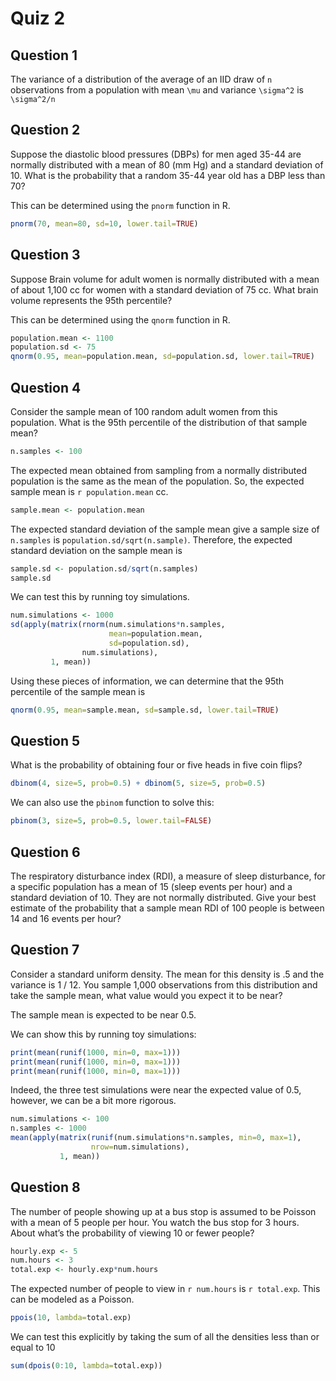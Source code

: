 # Quiz 2

## Question 1
The variance of a distribution of the average of an IID draw of `n` observations
from a population with mean `\mu` and variance `\sigma^2` is `\sigma^2/n`

## Question 2
Suppose the diastolic blood pressures (DBPs) for men aged 35-44 are normally
distributed with a mean of 80 (mm Hg) and a standard deviation of 10. What is
the probability that a random 35-44 year old has a DBP less than 70?

This can be determined using the `pnorm` function in R.

```r
pnorm(70, mean=80, sd=10, lower.tail=TRUE)
```

## Question 3
Suppose Brain volume for adult women is normally distributed with a mean of
about 1,100 cc for women with a standard deviation of 75 cc. What brain volume
represents the 95th percentile?

This can be determined using the `qnorm` function in R.

```r
population.mean <- 1100
population.sd <- 75
qnorm(0.95, mean=population.mean, sd=population.sd, lower.tail=TRUE)
```

## Question 4
Consider the sample mean of 100 random adult women from this population.
What is the 95th percentile of the distribution of that sample mean?

```r
n.samples <- 100
```

The expected mean obtained from sampling from a normally distributed population
is the same as the mean of the population.
So, the expected sample mean is `r population.mean` cc.

```r
sample.mean <- population.mean
```

The expected standard deviation of the sample mean give a sample size of
`n.samples` is `population.sd/sqrt(n.sample)`.
Therefore, the expected standard deviation on the sample mean is

```r
sample.sd <- population.sd/sqrt(n.samples)
sample.sd
```

We can test this by running toy simulations.

```r
num.simulations <- 1000
sd(apply(matrix(rnorm(num.simulations*n.samples,
                      mean=population.mean,
                      sd=population.sd),
                num.simulations),
         1, mean))
```

Using these pieces of information, we can determine that the 95th percentile
of the sample mean is

```r
qnorm(0.95, mean=sample.mean, sd=sample.sd, lower.tail=TRUE)
```

## Question 5
What is the probability of obtaining four or five heads in five coin flips?

```r
dbinom(4, size=5, prob=0.5) + dbinom(5, size=5, prob=0.5)
```

We can also use the `pbinom` function to solve this:

```r
pbinom(3, size=5, prob=0.5, lower.tail=FALSE)
```
## Question 6
The respiratory disturbance index (RDI), a measure of sleep disturbance, for a
specific population has a mean of 15 (sleep events per hour) and a standard
deviation of 10. They are not normally distributed. Give your best estimate of
the probability that a sample mean RDI of 100 people is between 14 and 16 events
per hour?


## Question 7
Consider a standard uniform density. The mean for this density is .5 and the
variance is 1 / 12. You sample 1,000 observations from this distribution and
take the sample mean, what value would you expect it to be near?

The sample mean is expected to be near 0.5.

We can show this by running toy simulations:

```r
print(mean(runif(1000, min=0, max=1)))
print(mean(runif(1000, min=0, max=1)))
print(mean(runif(1000, min=0, max=1)))
```

Indeed, the three test simulations were near the expected value of 0.5, however,
we can be a bit more rigorous.

```r
num.simulations <- 100
n.samples <- 1000
mean(apply(matrix(runif(num.simulations*n.samples, min=0, max=1),
                  nrow=num.simulations),
           1, mean))
```

## Question 8
The number of people showing up at a bus stop is assumed to be Poisson with a
mean of 5 people per hour. You watch the bus stop for 3 hours. About what's the
probability of viewing 10 or fewer people?

```r
hourly.exp <- 5
num.hours <- 3
total.exp <- hourly.exp*num.hours
```

The expected number of people to view in `r num.hours` is `r total.exp`.
This can be modeled as a Poisson.

```r
ppois(10, lambda=total.exp)
```

We can test this explicitly by taking the sum of all the densities less than or
equal to 10

```r
sum(dpois(0:10, lambda=total.exp))
```